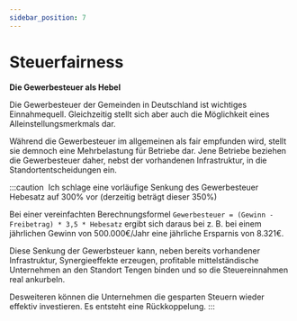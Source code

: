 ```yaml
---
sidebar_position: 7
---
```


# Steuerfairness

**Die Gewerbesteuer als Hebel**

Die Gewerbesteuer der Gemeinden in Deutschland ist wichtiges Einnahmequell. Gleichzeitig stellt
sich aber auch die Möglichkeit eines Alleinstellungsmerkmals dar.

Während die Gewerbesteuer im allgemeinen als fair empfunden wird, stellt sie demnoch eine Mehrbelastung
für Betriebe dar. Jene Betriebe beziehen die Gewerbesteuer daher, nebst der vorhandenen Infrastruktur,
in die Standortentscheidungen ein.

:::caution ‎
Ich schlage eine vorläufige Senkung des Gewerbesteuer Hebesatz auf 300% vor (derzeitig beträgt dieser 350%)

Bei einer vereinfachten Berechnungsformel ``Gewerbesteuer = (Gewinn - Freibetrag) * 3,5 * Hebesatz``
ergibt sich daraus bei z. B. bei einem jährlichen Gewinn von 500.000€/Jahr eine jährliche Ersparnis von 8.321€.

Diese Senkung der Gewerbsteuer kann, neben bereits vorhandener Infrastruktur, Synergieeffekte erzeugen,
profitable mittelständische Unternehmen an den Standort Tengen binden und so die Steuereinnahmen
real ankurbeln.

Desweiteren können die Unternehmen die gesparten Steuern wieder effektiv investieren. 
Es entsteht eine Rückkoppelung.
:::
